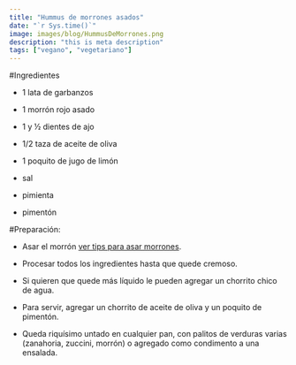 ```yaml
---
title: "Hummus de morrones asados"
date: "`r Sys.time()`"
image: images/blog/HummusDeMorrones.png
description: "this is meta description"
tags: ["vegano", "vegetariano"]
---
```


#Ingredientes

- 1 lata de garbanzos

- 1 morrón rojo asado

- 1 y ½ dientes de ajo

- 1/2 taza de aceite de oliva

- 1 poquito de jugo de limón

- sal

- pimienta

- pimentón

#Preparación:

- Asar el morrón [ver tips para asar morrones ](/blog/como-asar-morrones/).

- Procesar todos los ingredientes hasta que quede cremoso.

- Si quieren que quede más líquido le pueden agregar un chorrito chico de agua.

- Para servir, agregar un chorrito de aceite de oliva y un poquito de pimentón.

- Queda riquísimo untado en cualquier pan, con palitos de verduras varias (zanahoria, zuccini, morrón) o agregado como condimento a una ensalada.
